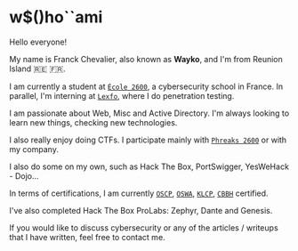 # w$()ho``ami

Hello everyone!

My name is Franck Chevalier, also known as **Wayko**, and I'm from Reunion Island 🇷🇪 🇫🇷. 

I am currently a student at [`École 2600`](https://ecole2600.com/), a cybersecurity school in France. 
In parallel, I'm interning at [`Lexfo`](https://lexfo.fr/), where I do penetration testing. 

I am passionate about Web, Misc and Active Directory. I'm always looking to learn new things, checking new technologies.

I also really enjoy doing CTFs. I participate mainly with [`Phreaks 2600`](https://www.phreaks2600.fr/) or with my company. 

I also do some on my own, such as Hack The Box, PortSwigger, YesWeHack - Dojo...

In terms of certifications, I am currently [`OSCP`](https://www.credential.net/8610ffb8-8dcc-45b6-99b6-ed5a62e7f6f2), [`OSWA`](https://www.credential.net/b9a2f97f-657f-4272-b1d5-ef1722a38d78), [`KLCP`](https://www.credential.net/e81fe53b-5ed9-432c-bea2-9c42378d9e0d), [`CBBH`](https://www.credly.com/badges/88204141-250d-41f7-b16d-154e584f4467) certified. 

I've also completed Hack The Box ProLabs: Zephyr, Dante and Genesis.

If you would like to discuss cybersecurity or any of the articles / writeups that I have written, feel free to contact me.
